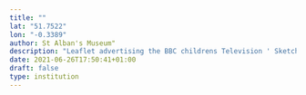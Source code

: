 ```yaml
---
title: ""
lat: "51.7522"
lon: "-0.3389"
author: St Alban's Museum"
description: "Leaflet advertising the BBC childrens Television ' Sketch Club' exhibition at the City Museum, St Albans 1st August- 27th August 1960 July 1960 From Elsie Toms mayoral year diary vol 1 1960 "
date: 2021-06-26T17:50:41+01:00
draft: false
type: institution
---
```

